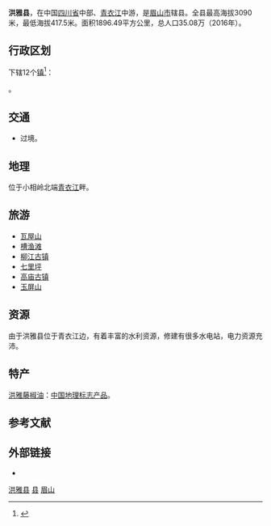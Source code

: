 {{Infobox China County
| Belong = [[四川省|四川省]][[眉山市|眉山市]]
| Photo = 
| Photoname = 
| officerTitle = 县委书记
| officer = 阳运良
| officerTitle2 = 县长
| officer2 = 宋良勇
}}
'''洪雅县'''，在中国[[四川省|四川省]]中部、[[青衣江|青衣江]]中游，是[[眉山市|眉山市]]辖县。全县最高海拔3090米，最低海拔417.5米。面积1896.49平方公里，总人口35.08万（2016年）。

== 行政区划 ==
{{PAGENAMEBASE}}下辖12个[[行政建制镇|镇]]<ref>{{PRC admin/ref sgc|51/14/23}}</ref>：

{{PRC admin/children|51/14/23}}。

== 交通 ==
* {{中国国道名|351}}过境。

==地理==
位于小相岭北端[[青衣江|青衣江]]畔。

==旅游==
*[[瓦屋山|瓦屋山]]
*[[槽渔滩|槽渔滩]]
*[[柳江古镇|柳江古镇]]
*[[七里坪|七里坪]]
*[[高庙古镇|高庙古镇]]
*[[玉屏山|玉屏山]]

==资源==
由于洪雅县位于青衣江边，有着丰富的水利资源，修建有很多水电站，电力资源充沛。

==特产==
[[洪雅藤椒油|洪雅藤椒油]]：[[中国地理标志产品|中国地理标志产品]]。

== 参考文献 ==
{{reflist}}

== 外部链接 ==
* {{Official website|http://www.schy.gov.cn/|name=洪雅县人民政府}}

{{洪雅县行政区划}}
{{眉山市行政区划}}
{{四川行政区划}}

[[Category:洪雅县|]]
[[Category:眉山区县|县]]
[[Category:四川省县份|眉山]]